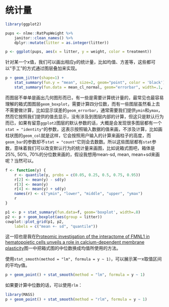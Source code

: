 # 统计量 {#chapter-summary}

```r
library(ggplot2)

pups <- nlme::RatPupWeight %>% 
    janitor::clean_names() %>%
    dplyr::mutate(litter = as.integer(litter))

p <- ggplot(pups, aes(x = litter, y = weight, color = treatment))
```

针对某一个x值，我们可以画出相应y的统计量，比如均值、方差等，这些都可以“手工”的方式通过图层叠加来实现。


```r
p + geom_jitter(shape=1) + 
    stat_summary(fun.y = "mean", size=2, geom="point", color = 'black') + 
    stat_summary(fun.data = mean_cl_normal, geom="errorbar", width=.1, color='black')
```


而图层不单单是画出几何图形而已，有一些是需要计算统计量的，最常见也最容易理解的箱式图图层`geom_boxplot`，需要计算四分位数，而有一些图层虽然看上去不需要做计算，比如显示误差的`geom_errorbar`，通常需要我们提供`ymin`和`ymax`，然而它按照我们提供的值去显示，没有涉及到图层内部的计算，但这只是默认行为而已，如果有留意`ggplot2`图层的默认参数的话，大概是会发现很多图层都有一个`stat = "identity"`的参数，这表示按照输入数据的值来画，不涉及计算，比如画柱状图的`geom_col`就是这样，它会按照用户输入的计算来画柱子的高度，而`geom_bar`的参数却不`stat = "count"`它则会去数数。所以这些图层都有`stat`参数，意味着我们可以改变默认行为的统计量来画图，比如说箱式图吧，箱体是25%, 50%, 70%的分位数来画的，假设我想用mean-sd, mean, mean+sd来画呢？当然可以。

```r
f <- function(y) {
	r <- quantile(y, probs = c(0.05, 0.25, 0.5, 0.75, 0.95))
    r[2] <- mean(y) - sd(y) 
	r[3] <- mean(y)
    r[4] <- mean(y) + sd(y)
    names(r) <- c("ymin", "lower", "middle", "upper", "ymax")
	r
}

p1 <- p + stat_summary(fun.data=f, geom='boxplot', width=.8) 
p2 <- p + geom_boxplot(aes(group = litter))
cowplot::plot_grid(p1, p2, 
    labels = c("mean +- sd", "quantile"))
```

这一招也是我在[Proteomic investigation of the interactome of FMNL1 in hematopoietic cells unveils a role in calcium-dependent membrane plasticity](https://www.sciencedirect.com/science/article/pii/S1874391912007567)图一中把箱式图的中位数换成均值所使用的方法。



使用`stat_smooth(method = "lm", formula = y ~ 1)`，可以展示某一x取值区间的平均y值。

```r
p + geom_point() + stat_smooth(method = "lm", formula = y ~ 1)
```


如果要计算中位数的话，可以使用`rlm`：

```r
library(MASS)
p + geom_point() + stat_smooth(method = "rlm", formula = y ~ 1)
```

